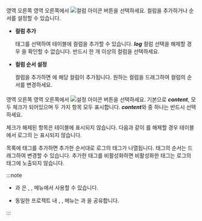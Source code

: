 #### <Cmdname sid="column_settings" className="uitext" /> 

<InDoc pages="log-search,aws-log-search,log-exp,aws-log-exp"><LinkImage img="number-03.png" className="ico" /> 영역 오른쪽</InDoc><InDoc pages="log-lt,aws-log-lt"><LinkImage img="number-02.png" className="ico" /> 영역 오른쪽</InDoc>에서 ![컬럼 아이콘](/img/ic-column.svg) <Cmdname sid="column_settings" className="uitext" /> 버튼을 선택하세요. 컬럼을 추가하거나 순서를 설정할 수 있습니다. 

* **컬럼 추가**

  태그를 선택하여 테이블에 컬럼을 추가할 수 있습니다. ***log*** 컬럼 선택을 해제할 경우 <Cmdname sid="ITM08349" className="uitext" />을 확인할 수 없습니다. 반드시 한 개 이상의 컬럼을 선택하세요. 

* **컬럼 순서 설정**

  컬럼을 추가하면 <Cmdname sid="TTL06055" className="uitext" />에 해당 컬럼이 추가됩니다. 원하는 컬럼을 드래그하여 컬럼의 순서를 변경하세요.

#### <Cmdname sid="ITM08349" className="uitext" />

<ImgLang img='log-table-contents.png' desc='로그 테이블 컨텐츠 설정'/>

<InDoc pages="log-search,aws-log-search,log-exp,aws-log-exp"><LinkImage img="number-03.png" className="ico" /> 영역 오른쪽</InDoc><InDoc pages="log-lt,aws-log-lt"><LinkImage img="number-02.png" className="ico" /> 영역 오른쪽</InDoc>에서 ![설정 아이콘](/img/ic-setting.svg) <Cmdname sid="ITM08349" className="uitext" /> 버튼을 선택하세요. 기본으로 ***content***, <Cmdname sid="tag" className="uitext" /> 모두 체크가 되어있으며 두 가지 항목 모두 표시합니다. ***content***와 <Cmdname sid="tag" className="uitext" /> 중 하나는 반드시 선택하세요. 

체크가 해제된 항목은 테이블에 표시되지 않습니다. 다음과 같이 <Cmdname sid="tag" className="uitext" />를 해제할 경우 테이블에서 로그의 <Cmdname sid="tag" className="uitext" />는 표시되지 않습니다.

<ImgLang img='log-table-contents-remove-tag.png' desc='로그 테이블 태그 미표시 sc'/>

<Cmdname sid="tag_management" className="uitext" /> 목록에 태그를 추가하면 추가한 순서대로 로그의 태그가 나열됩니다. 태그의 순서는 드래그하여 변경할 수 있습니다. 추가한 태그를 비활성화하면 비활성화한 태그는 로그의 태그에 노출되지 않습니다. 

:::note 

* <Cmdname sid="column_settings" className="uitext" />과 <Cmdname sid="ITM08349" className="uitext" />은 <Cmdname sid="logTail" className="uitext" />, <Cmdname sid="side_logSearch" className="uitext" />, <Cmdname sid="logExplorer" className="uitext" /> 메뉴에서 사용할 수 있습니다. 

* 동일한 프로젝트 내 <Cmdname sid="side_logTail" className="uitext" />, <Cmdname sid="side_logSearch" className="uitext" />, <Cmdname sid="side_logExplorer" className="uitext" /> 메뉴는 <Cmdname sid="column_settings" className="uitext" />과 <Cmdname sid="ITM08349" className="uitext" />을 공유합니다. 

:::